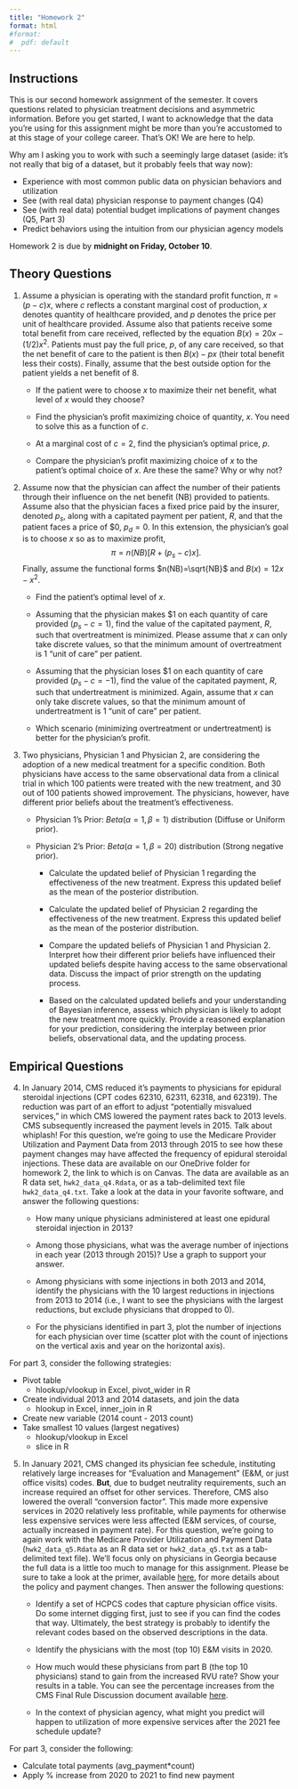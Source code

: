 ```yaml
---
title: "Homework 2"
format: html
#format:
#  pdf: default
---
```


## Instructions
This is our second homework assignment of the semester. It covers questions related to physician treatment decisions and asymmetric information. Before you get started, I want to acknowledge that the data you're using for this assignment might be more than you're accustomed to at this stage of your college career. That's OK! We are here to help.

Why am I asking you to work with such a seemingly large dataset (aside: it's not really that big of a dataset, but it probably feels that way now):

- Experience with most common public data on physician behaviors and utilization
- See (with real data) physician response to payment changes (Q4)
- See (with real data) potential budget implications of payment changes (Q5, Part 3)
- Predict behaviors using the intuition from our physician agency models

Homework 2 is due by **midnight on Friday, October 10**.


## Theory Questions
1. Assume a physician is operating with the standard profit function, $\pi = (p-c)x$, where $c$ reflects a constant marginal cost of production, $x$ denotes quantity of healthcare provided, and $p$ denotes the price per unit of healthcare provided. Assume also that patients receive some total benefit from care received, reflected by the equation $B(x)=20x - (1/2)x^{2}$. Patients must pay the full price, $p$, of any care received, so that the net benefit of care to the patient is then $B(x)-px$ (their total benefit less their costs). Finally, assume that the best outside option for the patient yields a net benefit of 8.

    + If the patient were to choose $x$ to maximize their net benefit, what level of $x$ would they choose?
    
    + Find the physician's profit maximizing choice of quantity, $x$. You need to solve this as a function of $c$.
    
    + At a marginal cost of $c=2$, find the physician's optimal price, $p$.
    
    + Compare the physician's profit maximizing choice of $x$ to the patient's optimal choice of $x$. Are these the same? Why or why not?


2. Assume now that the physician can affect the number of their patients through their influence on the net benefit (NB) provided to patients. Assume also that the physician faces a fixed price paid by the insurer, denoted $p_{s}$, along with a capitated payment per patient, $R$, and that the patient faces a price of \$0, $p_{d}=0$. In this extension, the physician's goal is to choose $x$ so as to maximize profit, $$\pi = n\left(NB\right) \left[R + (p_{s}-c)x \right].$$ Finally, assume the functional forms $n(NB)=\sqrt{NB}$ and $B(x)=12x-x^{2}$.

    + Find the patient's optimal level of $x$.
    
    + Assuming that the physician makes \$1 on each quantity of care provided ($p_{s}-c=1$), find the value of the capitated payment, $R$, such that overtreatment is minimized. Please assume that $x$ can only take discrete values, so that the minimum amount of overtreatment is 1 "unit of care" per patient.
    
    + Assuming that the physician loses \$1 on each quantity of care provided ($p_{s}-c=-1$), find the value of the capitated payment, $R$, such that undertreatment is minimized. Again, assume that $x$ can only take discrete values, so that the minimum amount of undertreatment is 1 "unit of care" per patient.
    
    + Which scenario (minimizing overtreatment or undertreatment) is better for the physician's profit.


3. Two physicians, Physician 1 and Physician 2, are considering the adoption of a new medical treatment for a specific condition. Both physicians have access to the same observational data from a clinical trial in which 100 patients were treated with the new treatment, and 30 out of 100 patients showed improvement. The physicians, however, have different prior beliefs about the treatment's effectiveness.

   - Physician 1's Prior: $Beta(\alpha = 1, \beta = 1)$ distribution (Diffuse or Uniform prior).
   - Physician 2's Prior: $Beta(\alpha = 1, \beta = 20)$ distribution (Strong negative prior).

     + Calculate the updated belief of Physician 1 regarding the effectiveness of the new treatment. Express this updated belief as the mean of the posterior distribution.

     + Calculate the updated belief of Physician 2 regarding the effectiveness of the new treatment. Express this updated belief as the mean of the posterior distribution.

     + Compare the updated beliefs of Physician 1 and Physician 2. Interpret how their different prior beliefs have influenced their updated beliefs despite having access to the same observational data. Discuss the impact of prior strength on the updating process.

     + Based on the calculated updated beliefs and your understanding of Bayesian inference, assess which physician is likely to adopt the new treatment more quickly. Provide a reasoned explanation for your prediction, considering the interplay between prior beliefs, observational data, and the updating process.


## Empirical Questions

4. In January 2014, CMS reduced it's payments to physicians for epidural steroidal injections (CPT codes 62310, 62311, 62318, and 62319). The reduction was part of an effort to adjust "potentially misvalued services," in which CMS lowered the payment rates back to 2013 levels. CMS subsequently increased the payment levels in 2015. Talk about whiplash! For this question, we're going to use the Medicare Provider Utilization and Payment Data from 2013 through 2015 to see how these payment changes may have affected the frequency of epidural steroidal injections. These data are available on our OneDrive folder for homework 2, the link to which is on Canvas. The data are available as an R data set, `hwk2_data_q4.Rdata`, or as a tab-delimited text file `hwk2_data_q4.txt`. Take a look at the data in your favorite software, and answer the following questions:

   + How many unique physicians administered at least one epidural steroidal injection in 2013?
    
   + Among those physicians, what was the average number of injections in each year (2013 through 2015)? Use a graph to support your answer.
    
   + Among physicians with some injections in both 2013 and 2014, identify the physicians with the 10 largest reductions in injections from 2013 to 2014 (i.e., I want to see the physicians with the largest reductions, but exclude physicians that dropped to 0).

   + For the physicians identified in part 3, plot the number of injections for each physician over time (scatter plot with the count of injections on the vertical axis and year on the horizontal axis).


::: {.callout-tip collapse="true"}
For part 3, consider the following strategies:

   - Pivot table
     - hlookup/vlookup in Excel, pivot_wider in R
   - Create individual 2013 and 2014 datasets, and join the data
     - hlookup in Excel, inner_join in R
   - Create new variable (2014 count - 2013 count)
   - Take smallest 10 values (largest negatives)
     - hlookup/vlookup in Excel
     - slice in R
:::
    


5. In January 2021, CMS changed its physician fee schedule, instituting relatively large increases for "Evaluation and Management" (E&M, or just office visits) codes. **But**, due to budget neutrality requirements, such an increase required an offset for other services. Therefore, CMS also lowered the overall "conversion factor". This made more expensive services in 2020 relatively less profitable, while payments for otherwise less expensive services were less affected (E&M services, of course, actually increased in payment rate). For this question, we're going to again work with the Medicare Provider Utilization and Payment Data (`hwk2_data_q5.Rdata` as an R data set or `hwk2_data_q5.txt` as a tab-delimited text file). We'll focus only on physicians in Georgia because the full data is a little too much to manage for this assignment. Please be sure to take a look at the primer, available [here](cms-em-2021-finalrule.pdf), for more details about the policy and payment changes. Then answer the following questions:

    + Identify a set of HCPCS codes that capture physician office visits. Do some internet digging first, just to see if you can find the codes that way. Ultimately, the best strategy is probably to identify the relevant codes based on the observed descriptions in the data.
    
    + Identify the physicians with the most (top 10) E&M visits in 2020.
    
    + How much would these physicians from part B (the top 10 physicians) stand to gain from the increased RVU rate? Show your results in a table. You can see the percentage increases from the CMS Final Rule Discussion document available [here](cms-em-2021-finalrule.pdf).
    
    + In the context of physician agency, what might you predict will happen to utilization of more expensive services after the 2021 fee schedule update?

::: {.callout-tip collapse="true"}
For part 3, consider the following:

   - Calculate total payments (avg_payment*count)
   - Apply % increase from 2020 to 2021 to find new payment
:::
